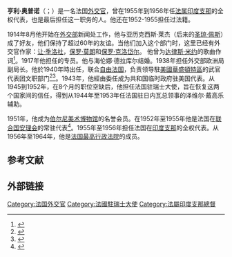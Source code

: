 {{多個問題|
{{citation style|time=2014-12-29T12:22:03+00:00}}
{{copyedit|time=2014-12-29T12:22:03+00:00}}
}}
'''亨利·奥普诺'''（{{lang-fr|Henri Hoppenot}}；{{bd|1891年|10月25日|1977年|8月10日}}）是一名法国[[外交官|外交官]]，曾在1955年到1956年任[[法属印度支那|法属印度支那]]的全权代表，也是最后担任这一职务的人。他还在1952-1955担任过法籍{{link-en|联合国安全理事会主席|President of the United Nations Security Council}}。

1914年8月他开始在[[外交部|外交部]]新闻处工作，他与亚历克西斯·莱杰（后来的[[圣琼·佩斯|圣琼·佩斯]]）成了好友，他们保持了超过60年的友谊。当他们加入这个部门时，这里已经有外交官作家：[[让·季洛社|让·季洛社]]，[[保罗·莫朗|保罗·莫朗]]和[[保罗·克洛岱尔|保罗·克洛岱尔]]。 他曾为[[达律斯·米约|达律斯·米约]]的歌曲作词<ref>{{cite web|url=http://daniellathompson.com/Texts/Le_Boeuf/boeuf.pt.30.htm|title=The Boeuf Chronicles - Milhaud, Claudel & Hoppenot in Rio|publisher=|accessdate=2014-12-29|archive-date=2011-07-18|archive-url=https://web.archive.org/web/20110718113857/http://daniellathompson.com/Texts/Le_Boeuf/boeuf.pt.30.htm|dead-url=no}}</ref>。1917年他担任{{Link-fr|法國駐瑞士大使館|Ambassade de France en Suisse}}的专员。他与海伦娜·德拉库尔结婚。1938年担任外交部欧洲局副局长。他於1940年時出任{{Link-fr|法國駐烏拉圭大使館|Ambassade de France en Uruguay|法國駐烏拉圭全权公使}}，联合[[自由法国|自由法国]]，负责领导駐[[美國|美國]][[華盛頓特區|華盛頓特區]]的武官代表团文职部门<ref>{{cite book| url=http://books.google.com/books?id=rwCmJiSaREwC&pg=PA349&lpg=PA349&dq=Henri+Hoppenot&source=bl&ots=0GuGCuxe4l&sig=WUgLt-SU98mJ3QzuYd2xCCxwHOM&hl=en&ei=y3T6TfbCO4b00gH-s72IAw&sa=X&oi=book_result&ct=result&resnum=6&ved=0CDcQ6AEwBTgU#v=onepage&q=Henri%20Hoppenot&f=false| title=Normandy: the landings to the liberation of Paris| author=Olivier Wieviorka| publisher=Harvard University Press| year= 2008| isbn= 978-0-674-02838-8 }}</ref><ref>{{cite news | url=http://www.time.com/time/magazine/article/0,9171,802877,00.html | work=Time | title=MARTINIQUE: After Three Years | date=July 26, 1943 | accessdate=2014-12-29 | archive-date=2013-08-26 | archive-url=https://web.archive.org/web/20130826021010/http://www.time.com/time/magazine/article/0,9171,802877,00.html | dead-url=no }}</ref>。1943年，他經由委任成为共和国临时政府驻美国代表。从1945到1952年，在8个月的职位空缺后，他担任法国驻瑞士大使，旨在恢复这两个国家间的信任，得到从1944年至1953年任法国驻日内瓦总领事的泽维尔·戴高乐辅助。

1951年，他成为[[伯尔尼美术博物馆|伯尔尼美术博物馆]]的名誉会员。在1952年至1955年他是法国在[[联合国安理会|联合国安理会]]的常驻代表<ref>{{cite web |url=http://www.un.org/Depts/dhl/resguide/scpres1950.htm |title=存档副本 |accessdate=2008-11-16 |deadurl=yes |archiveurl=https://web.archive.org/web/20110828045749/http://www.un.org/depts/dhl/resguide/scpres1950.htm |archivedate=2011-08-28 }}</ref>。1955年至1956年担任法国在[[法属印度支那|印度支那]]的全权代表。从1956年至1964年，他是[[法国最高行政法院|法国最高行政法院]]的成员。

==参考文献==
{{reflist}}
==外部链接==

{{Authority control}}
[[Category:法国外交官|Category:法国外交官]]
[[Category:法國駐瑞士大使|Category:法國駐瑞士大使]]
[[Category:法屬印度支那總督|Category:法屬印度支那總督]]
